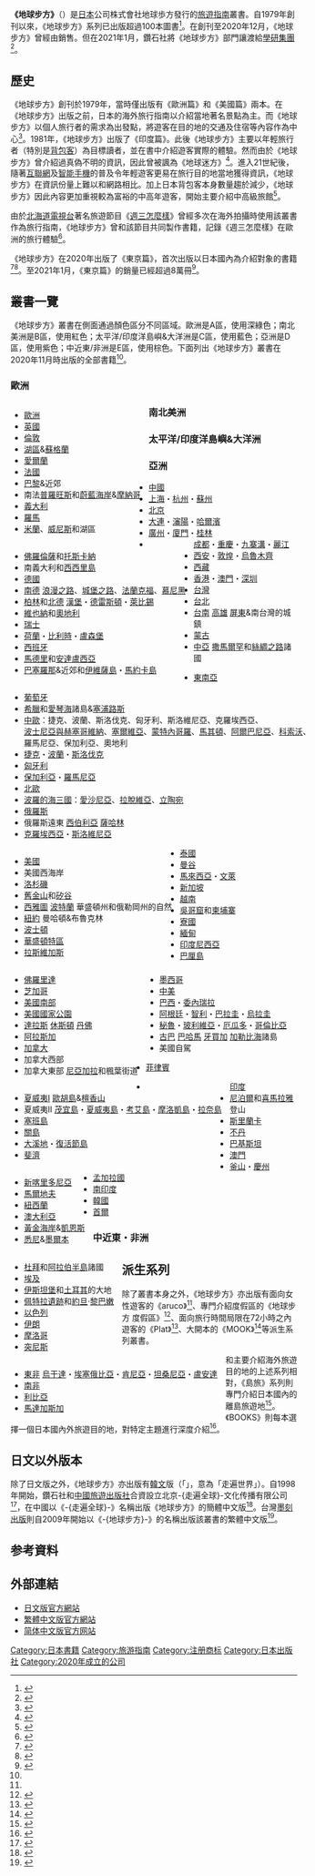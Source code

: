 {{noteTA
|1=zh-cn:走遍全球;zh-hk:地球步方;zh-mo:地球步方;zh-tw:地球步方;zh-sg:地球步方;zh-my:地球步方;
}}
{{Infobox company 
| name = 株式會社-{地球步方}-
| name_en = Arukikata. Co.,Ltd.
| logo = 
| logo_size = 
| logo_caption = 
| image =  
| image_size = 
| image_caption = 
| type = [[股份公司|股份公司]]
| trading_name =
| native_name = 株式会社地球の歩き方
| native_name_lang = ja
| traded_as = 
| local_code_name = JP
| local_code = 
| abbreviated_name = 
| foundation   = 2020年12月1日
| location     = {{JPN}} 〒141-8425<br />[[東京都|東京都]][[品川區|品川區]][[西五反田|西五反田]]2-11-8
| zip_code     = 
| telephone_no = 
| founder = 
| key_people   = 代表取締役[[總經理|社長]]：新井邦弘
| industry = 資訊業
| products = 
| assets = 
| equity = 
| capital  = 5,000,000[[日圓|日圓]]<ref name="gaiyo">{{cite web|url=https://www.arukikata.co.jp/company/|script-title=ja:会社情報|accessdate=2021-03-09|publisher={{lang|ja|株式会社 地球の歩き方}}|language=ja|deadurl=no|archive-date=2021-01-15|archive-url=https://web.archive.org/web/20210115225242/https://www.arukikata.co.jp/company/}}</ref>
| revenue  = 
| operating_income   = 
| net_income         = 
| market_value       =
| num_employees      = 
| P/E ratio          =
| earnings per share =
| Net asset value    =
| accounting_period  = 
| major_shareholder = 株式會社{{link-ja|學研plus|学研プラス}}
| subsid = 
| homepage = {{url|https://www.arukikata.co.jp/company/}}
| footnotes = 
| width = 325px
}}

'''《地球步方》'''（{{lang-ja|地球の歩き方、ちきゅうのあるきかた}}）是[[日本|日本]]公司株式會社地球歩方發行的[[旅遊指南|旅遊指南]]叢書。自1979年創刊以來，《地球步方》系列已出版超過100本圖書<ref name="series">{{cite web|url=https://www.arukikata.co.jp/guidebook/all_schedule.html|script-title=ja:最新刊と次回改訂予定|accessdate=2021-03-09|publisher={{lang|ja|地球の歩き方}}|language=ja|deadurl=no|archive-date=2021-01-15|archive-url=https://web.archive.org/web/20210115225340/https://www.arukikata.co.jp/guidebook/all_schedule.html}}</ref>。在創刊至2020年12月，《地球步方》曾經由{{link-ja|鑽石社|ダイヤモンド社}}銷售。但在2021年1月，鑽石社將《地球步方》部門讓渡給[[學研控股|學研集團]]<ref>{{cite web|url=https://gakken-plus.co.jp/news/info/20201116.html|script-title=ja:「地球の歩き方」出版関連事業の譲り受けに関するお知らせ|accessdate=2021-03-09|publisher={{lang|ja|学研プラス}}|language=ja|deadurl=no|archive-date=2021-01-15|archive-url=https://web.archive.org/web/20210115182654/https://gakken-plus.co.jp/news/info/20201116.html}}</ref>。

==歷史==
《地球步方》創刊於1979年，當時僅出版有《歐洲篇》和《美國篇》兩本。在《地球步方》出版之前，日本的海外旅行指南以介紹當地著名景點為主。而《地球步方》以個人旅行者的需求為出發點，將遊客在目的地的交通及住宿等內容作為中心<ref name="mlit">{{cite web|url=https://www.mlit.go.jp/common/001270469.pdf|script-title=ja:若年層への海外体験促進 「地球の歩き方」の取り組み事例紹介|accessdate=2021-03-09|publisher={{lang|ja|国土交通省}}|language=ja|deadurl=no|archive-date=2021-12-25|archive-url=https://web.archive.org/web/20211225162749/https://www.mlit.go.jp/common/001270469.pdf}}</ref>。1981年，《地球步方》出版了《印度篇》。此後《地球步方》主要以年輕旅行者（特別是[[背包客|背包客]]）為目標讀者，並在書中介紹遊客實際的體驗。然而由於《地球步方》曾介紹過真偽不明的資訊，因此曾被諷為《地球迷方》<ref>{{cite book |author={{lang|ja|石原壮一郎、オバタ カズユキ}}|script-title=ja:『会社図鑑! 2005 地の巻』 |year=2003 |publisher={{lang|ja|ダイヤモンド社}} |location=東京都 |isbn=978-4478783337}}{{ja}}</ref>{{rp|212}}。進入21世紀後，隨著[[互聯網|互聯網]]及[[智能手機|智能手機]]的普及令年輕遊客更易在旅行目的地當地獲得資訊，《地球步方》在資訊份量上難以和網路相比。加上日本背包客本身數量趨於減少，《地球步方》因此內容更加重視較為富裕的中高年遊客，開始主要介紹中高級旅館<ref>{{cite web|url=https://www.tokyo-np.co.jp/article/3072|script-title=ja:『地球の歩き方』と日本人の旅|accessdate=2021-03-09|publisher={{lang|ja|東京新聞}}|language=ja|deadurl=no|archive-date=2021-03-09|archive-url=https://web.archive.org/web/20210309235936/https://www.tokyo-np.co.jp/article/3072}}</ref>。

由於[[北海道電視台|北海道電視台]]著名旅遊節目《[[週三怎麼樣|週三怎麼樣]]》曾經多次在海外拍攝時使用該叢書作為旅行指南，《地球步方》曾和該節目共同製作書籍，記錄《週三怎麼樣》在歐洲的旅行體驗<ref>{{cite web|url=https://www.htb.co.jp/suidou/chikyu_arukikata/|script-title=ja:「水曜どうでしょう」ヨーロッパ旅、本当の完結記念！海外旅行ガイドブックのトップランナー「地球の歩き方」とがっちりタッグを組んだ永久愛蔵版＜上・下巻＞です！|accessdate=2021-03-09|publisher={{lang|ja|北海道テレビ}}|language=ja|deadurl=no|archive-date=2021-01-23|archive-url=https://web.archive.org/web/20210123142624/https://www.htb.co.jp/suidou/chikyu_arukikata/}}</ref>。

《地球步方》在2020年出版了《東京篇》，首次出版以日本國內為介紹對象的書籍<ref>{{cite web|url=https://friday.kodansha.co.jp/article/135874|script-title=ja:ネットの時代に「分厚い東京ガイドブック」が売れている理由|accessdate=2021-03-09|publisher={{lang|ja|文藝春秋}}|language=ja|deadurl=no|archive-date=2021-01-20|archive-url=https://web.archive.org/web/20210120034646/https://friday.kodansha.co.jp/article/135874}}</ref><ref>{{cite web|url=https://number.bunshun.jp/articles/-/845834|script-title=ja:爆発ヒット『地球の歩き方 東京』の“幻の五輪ページ” 「800ページで作りませんか」「君、正気か？」|accessdate=2021-03-09|publisher={{lang|ja|日本経済新聞}}|language=ja|deadurl=no|archive-date=2020-12-06|archive-url=https://web.archive.org/web/20201206005545/https://number.bunshun.jp/articles/-/845834}}</ref>。至2021年1月，《東京篇》的銷量已經超過8萬冊<ref>{{cite web|url=https://www.nikkei.com/article/DGKKZO67997850Y1A100C2MY5000/|script-title=ja:地球の歩き方 東京2021～2022年版|accessdate=2021-03-09|publisher={{lang|ja|日本経済新聞}}|language=ja|deadurl=no|archive-date=2021-01-09|archive-url=https://web.archive.org/web/20210109072020/https://www.nikkei.com/article/DGKKZO67997850Y1A100C2MY5000}}</ref>。

== 叢書一覽 ==
《地球步方》叢書在側面通過顏色區分不同區域。歐洲是A區，使用深綠色；南北美洲是B區，使用紅色；太平洋/印度洋島嶼&大洋洲是C區，使用藍色；亞洲是D區，使用紫色；中近東/非洲是E區，使用棕色。下面列出《地球步方》叢書在2020年11月時出版的全部書籍<ref name="series"></ref>。
=== 歐洲 ===
<div style="float: left; vertical-align: top; white-space: nowrap; margin-right: 1em;">
*[[歐洲|歐洲]]
*[[英國|英國]]
*[[倫敦|倫敦]]
*[[湖區|湖區]]&[[蘇格蘭|蘇格蘭]]
*[[愛爾蘭|愛爾蘭]]
*[[法國|法國]]
*[[巴黎|巴黎]]&近郊
*南法[[普羅旺斯|普羅旺斯]]和[[蔚藍海岸|蔚藍海岸]]&[[摩納哥|摩納哥]]
*[[義大利|義大利]]
*[[羅馬|羅馬]]
*[[米蘭|米蘭]]、[[威尼斯|威尼斯]]和湖區
</div><div style="float: left; vertical-align: top; white-space: nowrap; margin-right: 1em;">
*[[佛羅倫薩|佛羅倫薩]]和[[托斯卡納|托斯卡納]]
*南義大利和[[西西里島|西西里島]]
*[[德國|德國]]
*[[南德國|南德]] [[浪漫之路|浪漫之路]]、[[城堡之路|城堡之路]]、[[美茵河畔法蘭克福|法蘭克福]]、[[慕尼黑|慕尼黑]]
*[[柏林|柏林]]和[[北德國|北德]] [[漢堡|漢堡]]・[[德雷斯頓|德雷斯頓]]・[[萊比錫|萊比錫]]
*[[維也納|維也納]]和[[奧地利|奧地利]]
*[[瑞士|瑞士]]
*[[荷蘭|荷蘭]]・[[比利時|比利時]]・[[盧森堡|盧森堡]]
*[[西班牙|西班牙]]
*[[馬德里|馬德里]]和[[安達盧西亞|安達盧西亞]]
*[[巴塞羅那|巴塞羅那]]&近郊和[[伊維薩島|伊維薩島]]・[[馬約卡島|馬約卡島]]
</div><div style="float: left; vertical-align: top; white-space: nowrap; margin-right: 1em;">
*[[葡萄牙|葡萄牙]]
*[[希臘|希臘]]和[[愛琴海|愛琴海]]諸島&[[塞浦路斯|塞浦路斯]]
*[[中歐|中歐]]：捷克、波蘭、斯洛伐克、匈牙利、斯洛維尼亞、克羅埃西亞、<br/>[[波士尼亞與赫塞哥維納|波士尼亞與赫塞哥維納]]、[[塞爾維亞|塞爾維亞]]、[[蒙特內哥羅|蒙特內哥羅]]、[[馬其頓|馬其頓]]、[[阿爾巴尼亞|阿爾巴尼亞]]、[[科索沃|科索沃]]、<br/>羅馬尼亞、保加利亞、奧地利
*[[捷克|捷克]]・[[波蘭|波蘭]]・[[斯洛伐克|斯洛伐克]]
*[[匈牙利|匈牙利]]
*[[保加利亞|保加利亞]]・[[羅馬尼亞|羅馬尼亞]]
*[[北歐|北歐]]
*[[波羅的海三國|波羅的海三國]]：[[愛沙尼亞|愛沙尼亞]]、[[拉脫維亞|拉脫維亞]]、[[立陶宛|立陶宛]]
*[[俄羅斯|俄羅斯]]
*俄羅斯遠東 [[西伯利亞|西伯利亞]] [[薩哈林|薩哈林]]
*[[克羅埃西亞|克羅埃西亞]]・[[斯洛維尼亞|斯洛維尼亞]]
</div>{{clear|left}}

=== 南北美洲 ===
<div style="float: left; vertical-align: top; white-space: nowrap; margin-right: 1em;">
*[[美國|美國]]
*美國西海岸
*[[洛杉磯|洛杉磯]]
*[[舊金山|舊金山]]和[[矽谷|矽谷]]
*[[西雅圖|西雅圖]] [[波特蘭_(奧勒岡州)|波特蘭]] 華盛頓州和俄勒岡州的自然
*[[紐約|紐約]] 曼哈頓&布魯克林
*[[波士頓|波士頓]]
*[[華盛頓特區|華盛頓特區]]
*[[拉斯維加斯|拉斯維加斯]]
</div><div style="float: left; vertical-align: top; white-space: nowrap; margin-right: 1em;">
*[[佛羅里達|佛羅里達]]
*[[芝加哥|芝加哥]]
*[[美國南部|美國南部]]
*[[美國國家公園|美國國家公園]]
*[[達拉斯|達拉斯]] [[休斯頓|休斯頓]] [[丹佛|丹佛]]
*[[阿拉斯加|阿拉斯加]]
*[[加拿大|加拿大]]
*加拿大西部
*加拿大東部 [[尼亞加拉瀑布|尼亞加拉]]和楓葉街道
</div><div style="float: left; vertical-align: top; white-space: nowrap; margin-right: 1em;">
*[[墨西哥|墨西哥]]
*[[中美洲|中美]]
*[[巴西|巴西]]・[[委內瑞拉|委內瑞拉]]
*[[阿根廷|阿根廷]]・[[智利|智利]]・[[巴拉圭|巴拉圭]]・[[烏拉圭|烏拉圭]]
*[[秘魯|秘魯]]・[[玻利維亞|玻利維亞]]・[[厄瓜多|厄瓜多]]・[[哥倫比亞|哥倫比亞]]
*[[古巴|古巴]] [[巴哈馬|巴哈馬]] [[牙買加|牙買加]] [[加勒比海|加勒比海]]諸島
*美國自駕
</div>{{clear|left}}

=== 太平洋/印度洋島嶼&大洋洲 ===
<div style="float: left; vertical-align: top; white-space: nowrap; margin-right: 1em;">
*[[夏威夷|夏威夷]]I [[歐胡島|歐胡島]]&[[檀香山|檀香山]]
*夏威夷II [[茂宜島|茂宜島]]・[[夏威夷島|夏威夷島]]・[[考艾島|考艾島]]・[[摩洛凱島|摩洛凱島]]・[[拉奈島|拉奈島]]
*[[塞班島|塞班島]]
*[[關島|關島]]
*[[大溪地|大溪地]]・[[復活節島|復活節島]]
*[[斐濟|斐濟]]
</div><div style="float: left; vertical-align: top; white-space: nowrap; margin-right: 1em;">
*[[新喀里多尼亞|新喀里多尼亞]]
*[[馬爾地夫|馬爾地夫]]
*[[紐西蘭|紐西蘭]]
*[[澳大利亞|澳大利亞]]
*[[黃金海岸_(昆士蘭州)|黃金海岸]]&[[凱恩斯_(昆士蘭州)|凱恩斯]]
*[[悉尼|悉尼]]&[[墨爾本|墨爾本]]
</div>{{clear|left}}

=== 亞洲 ===
{{col-begin}}
{{col-3}}
*[[中華人民共和國|中國]]
*[[上海市|上海]]・[[杭州市|杭州]]・[[蘇州市|蘇州]]
*[[北京市|北京]]
*[[大連市|大連]]・[[瀋陽市|瀋陽]]・[[哈爾濱市|哈爾濱]]
*[[廣州市|廣州]]・[[廈門市|廈門]]・[[桂林市|桂林]]
*[[成都市|成都]]・[[重慶市|重慶]]・[[九寨溝|九寨溝]]・[[麗江市|麗江]]
*[[西安市|西安]]・[[敦煌市|敦煌]]・[[烏魯木齊市|烏魯木齊]]
*[[西藏自治區|西藏]]
*[[香港|香港]]・[[澳門|澳門]]・[[深圳市|深圳]]
*[[台灣|台灣]]
*[[台北|台北]]
*[[台南|台南]] [[高雄|高雄]] [[屏東縣|屏東]]&南台灣的城鎮
*[[蒙古|蒙古]]
*[[中亞|中亞]] [[撒馬爾罕|撒馬爾罕]]和[[絲綢之路|絲綢之路]]諸國
{{col-3}}
*[[東南亞|東南亞]]
*[[泰國|泰國]]
*[[曼谷|曼谷]]
*[[馬來西亞|馬來西亞]]・[[文萊|文萊]]
*[[新加坡|新加坡]]
*[[越南|越南]]
*[[吳哥窟|吳哥窟]]和[[柬埔寨|柬埔寨]]
*[[寮國|寮國]]
*[[緬甸|緬甸]]
*[[印度尼西亞|印度尼西亞]]
*[[巴厘島|巴厘島]]
*[[菲律賓|菲律賓]]
{{col-3}}
*[[印度|印度]]
*[[尼泊爾|尼泊爾]]和[[喜馬拉雅山脈|喜馬拉雅]]登山
*[[斯里蘭卡|斯里蘭卡]]
*[[不丹|不丹]]
*[[巴基斯坦|巴基斯坦]]
*[[澳門|澳門]]
*[[釜山|釜山]]・[[慶州市|慶州]]
*[[孟加拉國|孟加拉國]]
*[[印度南部|南印度]]
*[[大韓民國|韓國]]
*[[首爾|首爾]]
{{col-3}}
{{col-end}}

=== 中近東・非洲 ===
<div style="float: left; vertical-align: top; white-space: nowrap; margin-right: 1em;">
*[[杜拜|杜拜]]和[[阿拉伯半島|阿拉伯半島]]諸國
*[[埃及|埃及]]
*[[伊斯坦堡|伊斯坦堡]]和[[土耳其|土耳其]]的大地
*[[佩特拉|佩特拉遺跡]]和[[約旦|約旦]]·[[黎巴嫩|黎巴嫩]]
*[[以色列|以色列]]
*[[伊朗|伊朗]]
*[[摩洛哥|摩洛哥]]
*[[突尼斯|突尼斯]]
</div><div style="float: left; vertical-align: top; white-space: nowrap; margin-right: 1em;">
*[[東非|東非]] [[烏干達|烏干達]]・[[埃塞俄比亞|埃塞俄比亞]]・[[肯尼亞|肯尼亞]]・[[坦桑尼亞|坦桑尼亞]]・[[盧安達|盧安達]]
*[[南非|南非]]
*[[利比亞|利比亞]]
*[[馬達加斯加|馬達加斯加]]
</div>{{clear|left}}

== 派生系列 ==
除了叢書本身之外，《地球步方》亦出版有面向女性遊客的《aruco》<ref name="mlit"></ref>、專門介紹度假區的《地球步方 度假區》<ref>{{cite web|url=https://www.arukikata.co.jp/guidebook/series/resort/|script-title=ja:地球の歩き方 Resort Styleで探す|accessdate=2021-03-09|publisher={{lang|ja|地球の歩き方}}|language=ja|deadurl=no|archive-date=2020-11-01|archive-url=https://web.archive.org/web/20201101040356/https://www.arukikata.co.jp/guidebook/series/resort/}}</ref>、面向旅行時間局限在72小時之內遊客的《Plat》<ref>{{cite web|url=https://www.arukikata.co.jp/guidebook/series/plat/|script-title=ja:地球の歩き方 Platで探す|accessdate=2021-03-09|publisher={{lang|ja|地球の歩き方}}|language=ja|deadurl=no|archive-date=2020-12-05|archive-url=https://web.archive.org/web/20201205175519/http://www.arukikata.co.jp/guidebook/series/plat/}}</ref>、大開本的《MOOK》<ref>{{cite web|url=http://www.arukikata.co.jp/mook/|script-title=ja:地球の歩き方MOOK|accessdate=2021-03-09|publisher={{lang|ja|地球の歩き方}}|language=ja|deadurl=no|archive-date=2021-01-19|archive-url=https://web.archive.org/web/20210119172000/http://www.arukikata.co.jp/mook/}}</ref>等派生系列叢書。

和主要介紹海外旅遊目的地的上述系列相對，《島旅》系列則專門介紹日本國內的離島旅遊地<ref>{{cite web|url=https://www.arukikata.co.jp/guidebook/series/shimatabi/|script-title=ja:島旅|accessdate=2021-03-09|publisher={{lang|ja|地球の歩き方}}|language=ja|deadurl=no|archive-date=2020-11-05|archive-url=https://web.archive.org/web/20201105030003/https://www.arukikata.co.jp/guidebook/series/shimatabi/}}</ref>。《BOOKS》則每本選擇一個日本國內外旅遊目的地，對特定主題進行深度介紹<ref>{{cite web|url=https://www.arukikata.co.jp/guidebook/series/books/|script-title=ja:BOOKS|accessdate=2021-03-09|publisher={{lang|ja|地球の歩き方}}|language=ja|deadurl=no|archive-date=2020-11-02|archive-url=https://web.archive.org/web/20201102113805/https://www.arukikata.co.jp/guidebook/series/books/}}</ref>。

== 日文以外版本 ==
除了日文版之外，《地球步方》亦出版有[[韓文|韓文]]版（「{{lang|ko|세계를 간다}}」，意為「走遍世界」）。自1998年開始，鑽石社和[[中國旅遊出版社|中國旅遊出版社]]合資設立北京-{走遍全球}-文化传播有限公司<ref>{{cite web|url=http://www.valentine.co.jp/publishing/|script-title=ja:中国での出版事業|accessdate=2021-03-09|publisher={{lang|ja|株式会社ヴァレンタイン}}|language=ja|deadurl=no|archive-date=2016-02-15|archive-url=https://web.archive.org/web/20160215232510/http://valentine.co.jp/publishing/}}</ref>，在中國以《-{走遍全球}-》名稱出版《地球步方》的簡體中文版<ref>{{cite web|url=http://www.zwtd.com:8080/zwtdcom/ZBQQ/web/OrderByPublishDate.jsp|script-title=《走遍全球》丛书中文版总目录(按出书顺序,新书在前)|accessdate=2021-03-09|publisher=走遍全球|language=zh-cn|deadurl=no|archive-date=2020-02-25|archive-url=https://web.archive.org/web/20200225060337/http://www.zwtd.com:8080/zwtdcom/ZBQQ/web/OrderByPublishDate.jsp}}</ref>。台灣[[墨刻|墨刻出版]]則自2009年開始以《-{地球步方}-》的名稱出版該叢書的繁體中文版<ref>{{cite web|url=https://www.mook.com.tw/books.php?bookseries=317#books_rs|script-title=旅遊Book|accessdate=2021-03-09|publisher=MOOK景點家|language=zh-tw|deadurl=no|archive-date=2021-01-16|archive-url=https://web.archive.org/web/20210116004441/https://www.mook.com.tw/books.php?bookseries=317#books_rs}}</ref>。

== 参考資料 ==
{{Reflist}}

== 外部連結 ==
* [http://www.arukikata.co.jp/ 日文版官方網站]{{Wayback|url=http://www.arukikata.co.jp/ |date=20200921123523 }}
* [https://www.cite.com.tw/publisher/authors/13401 繁體中文版官方網站] {{Wayback|url=https://www.cite.com.tw/publisher/authors/13401 |date=20201029164243 }}
* [http://www.zbqq.com/web/ 简体中文版官方网站] {{Wayback|url=http://www.zbqq.com/web/index.asp |date=20200225151655 }}

[[Category:日本書籍|Category:日本書籍]]
[[Category:旅游指南|Category:旅游指南]]
[[Category:注册商标|Category:注册商标]]
[[Category:日本出版社|Category:日本出版社]]
[[Category:2020年成立的公司|Category:2020年成立的公司]]